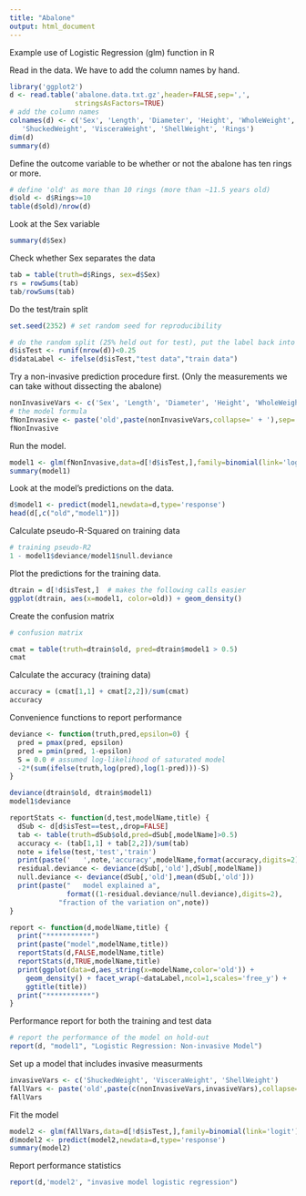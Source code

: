 ```yaml
---
title: "Abalone"
output: html_document
---
```

Example use of Logistic Regression (glm) function in R

Read in the data. We have to add the column names by hand.

```r
library('ggplot2')
d <- read.table('abalone.data.txt.gz',header=FALSE,sep=',',
                stringsAsFactors=TRUE)
# add the column names
colnames(d) <- c('Sex', 'Length', 'Diameter', 'Height', 'WholeWeight',
   'ShuckedWeight', 'VisceraWeight', 'ShellWeight', 'Rings')
dim(d) 
summary(d) 
```

Define the outcome variable to be whether or not the abalone has ten rings or more.
```r
# define 'old' as more than 10 rings (more than ~11.5 years old)
d$old <- d$Rings>=10
table(d$old)/nrow(d)
```

Look at the Sex variable
```r
summary(d$Sex)
```

Check whether Sex separates the data
```r
tab = table(truth=d$Rings, sex=d$Sex)
rs = rowSums(tab)
tab/rowSums(tab)
```

Do the test/train split
```r
set.seed(2352) # set random seed for reproducibility

# do the random split (25% held out for test), put the label back into the data frame
d$isTest <- runif(nrow(d))<0.25
d$dataLabel <- ifelse(d$isTest,"test data","train data")
```

Try a non-invasive prediction procedure first. 
(Only the measurements we can take without dissecting the abalone)
```r
nonInvasiveVars <- c('Sex', 'Length', 'Diameter', 'Height', 'WholeWeight')
# the model formula
fNonInvasive <- paste('old',paste(nonInvasiveVars,collapse=' + '),sep=' ~ ')
fNonInvasive
```

Run the model. 
```r
model1 <- glm(fNonInvasive,data=d[!d$isTest,],family=binomial(link='logit'))
summary(model1)  
```

Look at the model's predictions on the data.
```r
d$model1 <- predict(model1,newdata=d,type='response')
head(d[,c("old","model1")])
```

Calculate pseudo-R-Squared on training data
```r
# training pseudo-R2
1 - model1$deviance/model1$null.deviance
```

Plot the predictions for the training data. 
```r
dtrain = d[!d$isTest,]  # makes the following calls easier
ggplot(dtrain, aes(x=model1, color=old)) + geom_density()
```

Create the confusion matrix
```r
# confusion matrix

cmat = table(truth=dtrain$old, pred=dtrain$model1 > 0.5)
cmat
```

Calculate the accuracy (training data)
```r
accuracy = (cmat[1,1] + cmat[2,2])/sum(cmat)
accuracy
```

Convenience functions to report performance
```r
deviance <- function(truth,pred,epsilon=0) {
  pred = pmax(pred, epsilon)
  pred = pmin(pred, 1-epsilon)
  S = 0.0 # assumed log-likelihood of saturated model
  -2*(sum(ifelse(truth,log(pred),log(1-pred)))-S)
}

deviance(dtrain$old, dtrain$model1)
model1$deviance
```

```r

reportStats <- function(d,test,modelName,title) {
  dSub <- d[d$isTest==test,,drop=FALSE]
  tab <- table(truth=dSub$old,pred=dSub[,modelName]>0.5)
  accuracy <- (tab[1,1] + tab[2,2])/sum(tab)
  note = ifelse(test,'test','train')
  print(paste('   ',note,'accuracy',modelName,format(accuracy,digits=2)))
  residual.deviance <- deviance(dSub[,'old'],dSub[,modelName])
  null.deviance <- deviance(dSub[,'old'],mean(dSub[,'old']))
  print(paste("   model explained a",
              format((1-residual.deviance/null.deviance),digits=2),
            "fraction of the variation on",note))  
}

report <- function(d,modelName,title) {
  print("***********")
  print(paste("model",modelName,title))
  reportStats(d,FALSE,modelName,title)
  reportStats(d,TRUE,modelName,title)
  print(ggplot(data=d,aes_string(x=modelName,color='old')) + 
    geom_density() + facet_wrap(~dataLabel,ncol=1,scales='free_y') +
    ggtitle(title))
  print("***********")
}
```

Performance report for both the training and test data
```r
# report the performance of the model on hold-out
report(d, "model1", "Logistic Regression: Non-invasive Model")
```

Set up a model that includes invasive measurments
```r
invasiveVars <- c('ShuckedWeight', 'VisceraWeight', 'ShellWeight')
fAllVars <- paste('old',paste(c(nonInvasiveVars,invasiveVars),collapse=' + '),sep=' ~ ')
fAllVars
```

Fit the model
```r
model2 <- glm(fAllVars,data=d[!d$isTest,],family=binomial(link='logit'))
d$model2 <- predict(model2,newdata=d,type='response')
summary(model2)
```

Report performance statistics
```r
report(d,'model2', "invasive model logistic regression")
```


